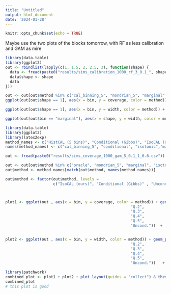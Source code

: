 ```yaml
---
title: "Untitled"
output: html_document
date: '2024-01-28'
---
```


```r
knitr::opts_chunk$set(echo = TRUE)
```
Maybe use the two plots of the blocks tomorrow, with RF as less calibration and GAM as mire

```r
library(data.table)
library(ggplot2)
out <- rbindlist(lapply(c(1, 1.5, 2, 2.5, 3), function(shape) {
  data <- fread(paste0("results/sims_calibration_1000_rf_3_0.1_", shape, "_0.6.csv"))
  data$shape <- shape
  data
}))

out <- out[out$method %in% c("cal_binning_5", "mondrian_5", "marginal", "isotonic", "conditional")]
ggplot(out[out$shape == 1], aes(x = bin, y = coverage, color = method)) + geom_point(aes(shape = method), size = 3) + theme_bw()

ggplot(out[out$shape == 1], aes(x = bin, y = width, color = method)) + geom_point(aes(shape = method), size = 3)   + theme_bw()

ggplot(out[out$bin == "marginal"], aes(x = shape, y = width, color = method)) + geom_point(aes(shape = method), size = 3)   + theme_bw()

```



```r
library(data.table)
library(ggplot2)
library(latex2exp)
method_names <- c("HistCAL (5 bins)", "Conditional (Gibbs)", "IsoCAL (ours)", "Unconditional", "Mondrian (5 bins)", "Oracle")
names(method_names) <- c("cal_binning_5", "conditional", "isotonic","marginal", "mondrian_5", "oracle")

out <- fread(paste0("results/sims_coverage_1000_gam_5_0.1_1_0.6.csv"))

out <- out[out$method %in% c("oracle", "mondrian_5", "marginal", "isotonic", "conditional")]
out$method <- method_names[match(out$method, names(method_names))]

out$method <- factor(out$method, levels = 
                     c("IsoCAL (ours)", "Conditional (Gibbs)" , "Unconditional", "HistCAL (5 bins)", "Mondrian (5 bins)", "Oracle")  )



plot1 <- ggplot(out , aes(x = bin, y = coverage, color = method)) + geom_point(aes(shape = method), size = 3) + theme_bw() + labs(y = TeX("Coverage ($\\alpha = 0.1$)"), x = TeX("Quintiles of $\\sigma^2(X)$")) + scale_x_discrete(labels = c("Q.1", 
                                                       "Q.2",
                                                       "Q.3",
                                                       "Q.4",
                                                       "Q.5",
                                                       "Uncond."))  +   guides(color = guide_legend(title = element_blank()), shape = guide_legend(title = element_blank()))


plot2 <- ggplot(out , aes(x = bin, y = width, color = method)) + geom_point(aes(shape = method), size = 3)   + theme_bw() + labs(y = "Interval Width", x = TeX("Quintiles of $\\sigma^2(X)$")) + scale_x_discrete(labels = c("Q.1", 
                                                       "Q.2",
                                                       "Q.3",
                                                       "Q.4",
                                                       "Q.5",
                                                       "Uncond."))   +   guides(color = guide_legend(title = element_blank()), shape = guide_legend(title = element_blank()))

library(patchwork)
combined_plot <- plot1 + plot2 + plot_layout(guides = "collect") & theme(legend.position = "bottom")
combined_plot
# this plot is good
```


